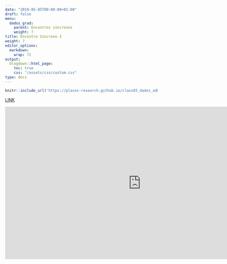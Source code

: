 ```yaml
---
date: "2019-05-05T00:00:00+01:00"
draft: false
menu:
  dados_grad:
    parent: Encontros síncronos
    weight: 7
title: Encontro Síncrono 3
weight: 7
editor_options: 
  markdown: 
    wrap: 72
output: 
  blogdown::html_page:
    toc: true
    css: "/assets/css/custom.css"
type: docs
---
```



```r
knitr::include_url('https://places-research.github.io/class03_dados_adm', height = "400px")
```

[LINK](https://places-research.github.io/class03_dados_adm)


<iframe width="894" height="503" src="https://www.youtube.com/embed/mqn69Wfkn1A" frameborder="0" allow="accelerometer; autoplay; clipboard-write; encrypted-media; gyroscope; picture-in-picture" allowfullscreen></iframe>

